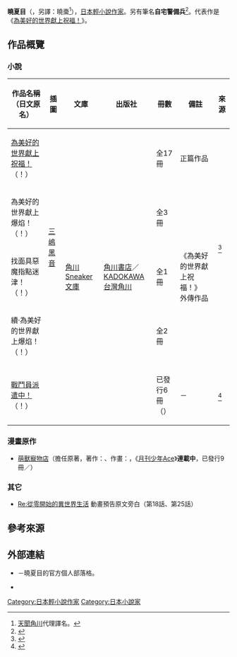 {{multiple issues|
{{Notability Unreferenced|time=2017-05-07T17:40:05+00:00}}
{{Primarysources|time=2017-05-07T17:40:05+00:00}}
}}
{{Infobox writer  <!--For more information, see [[:Template:Infobox_Writer/doc|:Template:Infobox Writer/doc]].-->
| name = 曉夏目
| honorific_prefix = 
| honorific_suffix = 
| image = 
| image_size = 
| alt = 
| caption = 
| native_name = 暁 なつめ
| native_name_lang = ja
| kana = あかつき なつめ
| romaji = Akatsuki Natsume
| zi = 
| hao = 
| pseudonym = 曉{{lang|ja|なつめ}}<br />自宅警備兵
| birth_name = 
| birth_date = 
| birth_place = 
| death_date = 
| death_place = 
| resting_place = 
| occupation = [[輕小說|輕小說作家]]
| language = [[日本語|日本語]]
| nationality = {{JPN}}
| ethnicity = 
| citizenship = 
| education = 
| alma_mater = 
| period = 
| genre = 
| subject =  
| movement = 
| notableworks = 《[[為美好的世界獻上祝福！|為美好的世界獻上祝福！]]》
| spouse = 
| partner = 
| children = 
| relatives = 
| awards = 
| signature = 
| signature_alt = 
| years_active = 
| module = 
| website = {{lang|ja|[http://natsumeakatsuki.blog.fc2.com/index.php 四畳半から見える月]}} {{ja icon}}
| portaldisp = 
}}
{{japanese|japanese=暁 なつめ|kana=あかつき なつめ|romaji=Akatsuki Natsume}}
{{小說}}
'''曉夏目'''（{{lang-ja|暁 なつめ}}，另譯：曉棗<ref>[[天聞角川|天聞角川]]代理譯名。</ref>{{bd|||}}），[[日本|日本]][[輕小說|輕小說作家]]。另有筆名'''自宅警備兵'''<ref name="blog">{{Cite web|url=http://natsumeakatsuki.blog.fc2.com/index.php|script-title=ja:【Profile】四畳半から見える月|publisher=曉夏目的官方個人部落格|accessdate=2016-40-03|language=ja|archive-date=2016-03-04|archive-url=https://web.archive.org/web/20160304131344/http://natsumeakatsuki.blog.fc2.com/index.php|dead-url=yes}}</ref>。代表作是《[[為美好的世界獻上祝福！|為美好的世界獻上祝福！]]》。

== 作品概覽 ==
=== 小說 ===
{|class="wikitable" style="font-size:small"
!作品名稱（日文原名）!!插圖!!文庫!!出版社!!冊數!!備註!!來源
|-
|[[為美好的世界獻上祝福！|為美好的世界獻上祝福！]]<br />（{{lang|ja|この素晴らしい世界に祝福を}}！）||rowspan="4"|[[三嶋黑音|三嶋黑音]]||rowspan="5"|{{flagicon|Japan}} [[角川Sneaker文庫|角川Sneaker文庫]]||rowspan="5"|{{flagicon|Japan}} [[角川書店|角川書店]]／[[KADOKAWA|KADOKAWA]]<br />{{flagicon|Taiwan}} [[台灣角川|台灣角川]]||全17冊||正篇作品||rowspan="4"|<ref name="konosuba_released">{{Cite web|title="為美好的世界獻上祝福！"|url=http://sneakerbunko.jp/series/konosuba/|publisher=[[KADOKAWA|KADOKAWA]]|accessdate=2018-03-08|language=ja|archive-date=2018-02-25|archive-url=https://web.archive.org/web/20180225090542/http://sneakerbunko.jp/series/konosuba/|dead-url=no}}</ref>
|-
|為美好的世界獻上爆焰！<br />（{{lang|ja|この素晴らしい世界に爆焔を}}！）||全3冊||rowspan="3"|《為美好的世界獻上祝福！》<br />外傳作品
|-
|找面具惡魔指點迷津！<br />（{{lang|ja|この仮面の悪魔に相談を}}！）||全1冊
|-
|續·為美好的世界獻上爆焰！<br />（{{lang|ja|続·この素晴らしい世界に爆焔を}}！）||全2冊
|-
|[[戰鬥員派遣中！|戰鬥員派遣中！]]<br />（{{lang|ja|戦闘員、派遣します}}！）||{{lang|ja|カカオ·ランタン}}||已發行6冊<br />（{{as of|2020|9}}）||－||<ref>{{Cite web|title="派遣戰鬥員"|url=http://sneakerbunko.jp/series/akatsuki2nd/index.php|publisher=KADOKAWA|accessdate=2018-03-08|language=ja|archive-date=2018-03-08|archive-url=https://web.archive.org/web/20180308165240/http://sneakerbunko.jp/series/akatsuki2nd/index.php|dead-url=no}}</ref>
|}

=== 漫畫原作 ===
* [[萌獸寵物店|萌獸寵物店]]（擔任原著，著作：{{link-ja|真是的助|まったくモー助}}、作畫：{{link-ja|夢唄 (漫畫家)|夢唄 (漫画家)|夢唄}}，《[[月刊少年Ace|月刊少年Ace]]》'''連載中'''，已發行9冊／{{as of|2021|9}}）

=== 其它 ===
* [[Re:從零開始的異世界生活|Re:從零開始的異世界生活]] 動畫預告原文旁白（第18話、第25話）

== 參考來源 ==
{{reflist}}

== 外部連結 ==
* {{lang|ja|[http://natsumeakatsuki.blog.fc2.com/index.php 四畳半から見える月]}} {{ja icon}}－曉夏目的官方個人部落格。
* {{Twitter|akatsukioffici3}} {{ja icon}}

{{Normdaten}}
{{DEFAULTSORT:Akatsuki Natsume}}
[[Category:日本輕小說作家|Category:日本輕小說作家]]
[[Category:日本小說家|Category:日本小說家]]